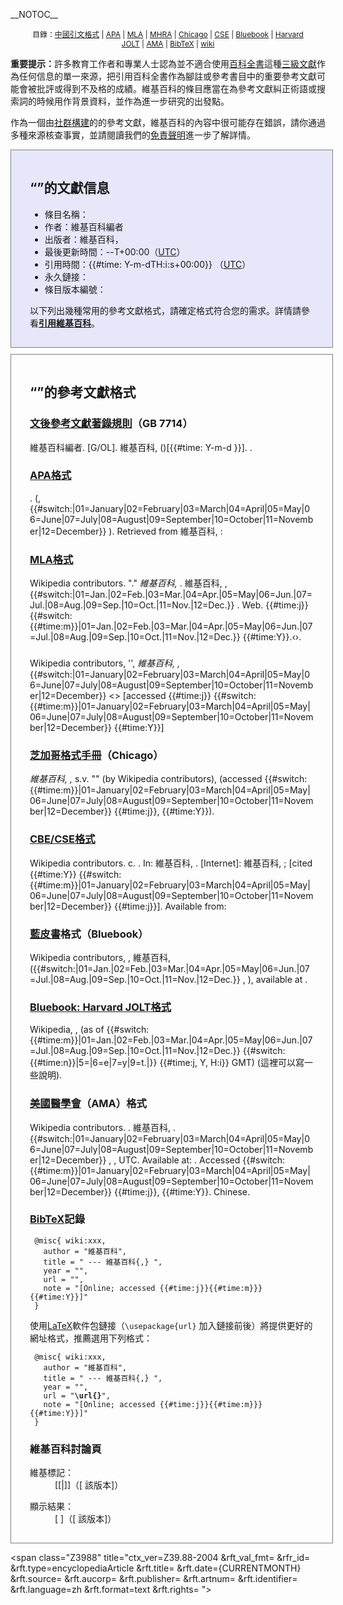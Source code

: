 __NOTOC__
<div style="width: 90%; text-align: center; font-size: 85%; margin: 10px auto;">目錄：[[#GB7714|中國引文格式]] | [[#APA格式|APA]] | [[#MLA格式|MLA]] | [[#MHRA格式|MHRA]] | [[#Chicago|Chicago]] | [[#CBE/CSE格式|CSE]] | [[#Bluebook|Bluebook]] | [[#Bluebook:_Harvard_JOLT格式|Harvard JOLT]] | [[#AMA|AMA]] | [[#BibTeX記錄|BibTeX]] | [[#維基百科討論頁|wiki]]</div>

'''重要提示：'''許多教育工作者和專業人士認為並不適合使用[[百科全書|百科全書]]這種[[三級文獻|三級文獻]]作為任何信息的單一來源，把引用百科全書作為腳註或參考書目中的重要參考文獻可能會被批評或得到不及格的成績。維基百科的條目應當在為參考文獻糾正術語或搜索詞的時候用作背景資料，並作為進一步研究的出發點。

作為一個由[[維基百科:誰在寫維基百科|社群構建]]的的參考文獻，維基百科的內容中很可能存在錯誤，請你通過多種來源核查事實，並請閱讀我們的[[wikipedia:免責聲明|免責聲明]]進一步了解詳情。

<div style="border: 1px solid grey; background: #E6E8FA; width: 90%; padding: 15px 30px 15px 30px; margin: 10px auto;">

== “{{FULLPAGENAME}}”的文獻信息 ==

* 條目名稱：{{FULLPAGENAME}} 
* 作者：維基百科編者
* 出版者：維基百科，{{int:sitesubtitle}} 
* 最後更新時間：{{CURRENTYEAR}}<nowiki>-</nowiki>{{CURRENTMONTH}}<nowiki>-</nowiki>{{CURRENTDAY2}}T{{CURRENTTIME}}+00:00（[[UTC|UTC]]）
* 引用時間：{{#time: Y-m-dTH:i:s+00:00}} （[[UTC|UTC]]）
* 永久鏈接：{{canonicalurl:{{FULLPAGENAME}}|oldid={{REVISIONID}}}}
* 條目版本編號：{{REVISIONID}}

以下列出幾種常用的參考文獻格式，請確定格式符合您的需求。詳情請參看'''[[維基百科:引用維基百科|引用維基百科]]'''。

</div>
<div class="plainlinks" style="border: 1px solid grey; width: 90%; padding: 15px 30px 15px 30px; margin: 10px auto;">

== “{{FULLPAGENAME}}”的參考文獻格式 ==

{{anchors|GB7714}}
===[[文後參考文獻著錄規則|文後參考文獻著錄規則]]（GB 7714）===
維基百科編者. {{FULLPAGENAME}}[G/OL]. 維基百科, {{CURRENTYEAR}}({{CURRENTYEAR}}{{CURRENTMONTH}}{{CURRENTDAY2}})[{{#time: Y-m-d }}]. {{canonicalurl:{{FULLPAGENAME}}|oldid={{REVISIONID}}}}.  

=== [[APA格式|APA格式]] ===

{{FULLPAGENAME}}. ({{CURRENTYEAR}}, {{#switch:{{CURRENTMONTH}}|01=January|02=February|03=March|04=April|05=May|06=June|07=July|08=August|09=September|10=October|11=November|12=December}} {{CURRENTDAY}}). Retrieved from 維基百科, {{MediaWiki:Sitesubtitle}}: {{canonicalurl:{{FULLPAGENAME}}|oldid={{REVISIONID}}}}

=== [[MLA格式手冊|MLA格式]] ===
Wikipedia contributors. "{{FULLPAGENAME}}." ''維基百科, {{MediaWiki:Sitesubtitle}}''. 維基百科, {{MediaWiki:Sitesubtitle}}, {{CURRENTDAY}} {{#switch:{{CURRENTMONTH}}|01=Jan.|02=Feb.|03=Mar.|04=Apr.|05=May|06=Jun.|07=Jul.|08=Aug.|09=Sep.|10=Oct.|11=Nov.|12=Dec.}} {{CURRENTYEAR}}. Web. {{#time:j}} {{#switch:{{#time:m}}|01=Jan.|02=Feb.|03=Mar.|04=Apr.|05=May|06=Jun.|07=Jul.|08=Aug.|09=Sep.|10=Oct.|11=Nov.|12=Dec.}} {{#time:Y}}.‹{{canonicalurl:{{FULLPAGENAME}}|oldid={{REVISIONID}}}}<nowiki>›</nowiki>.

=== {{link-en|MHRA格式|MHRA Style Guide}} ===
Wikipedia contributors, '{{FULLPAGENAME}}',  ''維基百科, {{MediaWiki:Sitesubtitle}},'' {{CURRENTDAY}} {{#switch:{{CURRENTMONTH}}|01=January|02=February|03=March|04=April|05=May|06=June|07=July|08=August|09=September|10=October|11=November|12=December}} {{CURRENTYEAR}} <{{canonicalurl:{{FULLPAGENAME}}|oldid={{REVISIONID}}}}> [accessed {{#time:j}} {{#switch:{{#time:m}}|01=January|02=February|03=March|04=April|05=May|06=June|07=July|08=August|09=September|10=October|11=November|12=December}} {{#time:Y}}]

{{anchors|Chicago}}
=== [[芝加哥格式手冊|芝加哥格式手冊]]（Chicago） ===
''維基百科, {{MediaWiki:Sitesubtitle}},'' s.v. "{{FULLPAGENAME}}" (by Wikipedia contributors), {{canonicalurl:{{FULLPAGENAME}}|oldid={{REVISIONID}}}} (accessed {{#switch:{{#time:m}}|01=January|02=February|03=March|04=April|05=May|06=June|07=July|08=August|09=September|10=October|11=November|12=December}} {{#time:j}}, {{#time:Y}}).

=== [[科學編輯委員會|CBE/CSE格式]] ===
Wikipedia contributors. c{{CURRENTYEAR}}. {{FULLPAGENAME}}. In: 維基百科, {{MediaWiki:Sitesubtitle}}. [Internet]: 維基百科, {{MediaWiki:Sitesubtitle}}; [cited {{#time:Y}} {{#switch:{{#time:m}}|01=January|02=February|03=March|04=April|05=May|06=June|07=July|08=August|09=September|10=October|11=November|12=December}} {{#time:j}}]. Available from: 
{{canonicalurl:{{FULLPAGENAME}}|oldid={{REVISIONID}}}}

{{anchors|Bluebook}}
=== [[藍皮書|藍皮書]]格式（Bluebook） ===
Wikipedia contributors, {{FULLPAGENAME}}, 維基百科, {{MediaWiki:Sitesubtitle}} ({{#switch:{{CURRENTMONTH}}|01=Jan.|02=Feb.|03=Mar.|04=Apr.|05=May|06=Jun.|07=Jul.|08=Aug.|09=Sep.|10=Oct.|11=Nov.|12=Dec.}} {{CURRENTDAY}}, {{CURRENTYEAR}}), available at {{canonicalurl:{{FULLPAGENAME}}|oldid={{REVISIONID}}}}.

=== [[藍皮書#Citation_to_Wikipedia|Bluebook: Harvard JOLT格式]] ===
Wikipedia, ''{{FULLPAGENAME}}'', {{canonicalurl:{{FULLPAGENAME}}}} (as of {{#switch:{{#time:m}}|01=Jan.|02=Feb.|03=Mar.|04=Apr.|05=May|06=Jun.|07=Jul.|08=Aug.|09=Sep.|10=Oct.|11=Nov.|12=Dec.}} {{#switch:{{#time:n}}|5=|6=e|7=y|9=t.|}} {{#time:j, Y, H:i}} GMT) (這裡可以寫一些說明).

{{anchors|AMA}}
=== [[美國醫學會|美國醫學會]]（AMA）格式 ===
Wikipedia contributors. {{FULLPAGENAME}}. 維基百科, {{MediaWiki:Sitesubtitle}}. {{#switch:{{CURRENTMONTH}}|01=January|02=February|03=March|04=April|05=May|06=June|07=July|08=August|09=September|10=October|11=November|12=December}} {{CURRENTDAY}}, {{CURRENTYEAR}}, {{CURRENTTIME}} UTC. Available at: {{canonicalurl:{{FULLPAGENAME}}|oldid={{REVISIONID}}}}. Accessed {{#switch:{{#time:m}}|01=January|02=February|03=March|04=April|05=May|06=June|07=July|08=August|09=September|10=October|11=November|12=December}} {{#time:j}}, {{#time:Y}}. Chinese.

=== [[BibTeX|BibTeX]]記錄===

  @misc{ wiki:xxx,
    author = "維基百科",
    title = "{{FULLPAGENAME}} --- 維基百科{,} {{MediaWiki:Sitesubtitle}}",
    year = "{{CURRENTYEAR}}",
    url = "{{canonicalurl:{{FULLPAGENAME}}|oldid={{REVISIONID}}}}",
    note = "[Online; accessed {{#time:j}}{{#time:m}}}{{#time:Y}}]"
  }

使用[[LaTeX|LaTeX]]軟件包鏈接（<code>\usepackage{url}</code> 加入鏈接前後）將提供更好的網址格式，推薦選用下列格式：

  @misc{ wiki:xxx,
    author = "維基百科",
    title = "{{FULLPAGENAME}} --- 維基百科{,} {{MediaWiki:Sitesubtitle}}",
    year = "{{CURRENTYEAR}}",
    url = "'''\url{'''{{canonicalurl:{{FULLPAGENAME}}|oldid={{REVISIONID}}}}'''}'''",
    note = "[Online; accessed {{#time:j}}{{#time:m}}}{{#time:Y}}]"
  }

=== 維基百科討論頁 ===
; 維基標記：
: <nowiki>[[</nowiki>{{FULLPAGENAME}}<nowiki>|</nowiki>{{FULLPAGENAME}}<nowiki>]]</nowiki>（<nowiki>[</nowiki>{{canonicalurl:{{FULLPAGENAME}}|oldid={{REVISIONID}}}} 該版本<nowiki>]</nowiki>）

; 顯示結果：
: [{{canonicalurl:{{FULLPAGENAME}}}} {{FULLPAGENAME}}]（[{{canonicalurl:{{FULLPAGENAME}}|oldid={{REVISIONID}}}} 該版本]）

</div> <!--closing "Citation styles" div--><!--

This is a COinS tag (http://ocoins.info), which allows automated tools to parse the citation information:

  --><span class="Z3988" title="ctx_ver=Z39.88-2004<!--
  -->&rft_val_fmt={{urlencode:info:ofi/fmt:kev:mtx:dc}}<!--                 Field descriptions: http://www.openurl.info/registry/docs/mtx/info:ofi/fmt:kev:mtx:dc
  -->&rfr_id={{urlencode:info:sid/zh.wikipedia.org:article}}<!--           Generator identifier: http://info-uri.info/registry/OAIHandler?verb=GetRecord&metadataPrefix=reg&identifier=info:sid/
  -->&rft.type=encyclopediaArticle<!--                                      The nature or genre of the content of the resource.
  -->&rft.title={{FULLPAGENAMEE}}<!--                          A name given to the resource.
  -->&rft.date={{CURRENTYEAR}}{CURRENTMONTH}{{CURRENTDAY2}}<!--         A date of an event in the lifecycle of the resource... typically the creation or availability of the resource.  (add T{{CURRENTTIME}}Z for ISO 8601?)
  -->&rft.source={{urlencode:維基百科, {{MediaWiki:Sitesubtitle}}}}<!-- A Reference to a resource from which the present resource is derived.
  -->&rft.aucorp={{urlencode:Wikipedia contributors}}<!--                              Organization or corporation that is the author or creator of the book, i.e. "Mellon Foundation"
  -->&rft.publisher={{urlencode:Wikimedia Foundation}}<!--                  An entity responsbile for making the resource available... person, an organization, or a service.
  -->&rft.artnum={{REVISIONID}}<!--                                         Article number assigned by the publisher.
  -->&rft.identifier={{urlencode:{{canonicalurl:{{FULLPAGENAME}}|oldid={{REVISIONID}}}}}}<!-- URL
  -->&rft.language=zh<!--                                                   A language of the intellectual content of the resource. Recommended best practice is to use RFC 3066... in conjunction with ISO639
  -->&rft.format=text<!--                                                   The physical or digital manifestation of the resource... may include the media-type or dimensions of the resource.
  -->&rft.rights={{urlencode:CC-BY-SA 3.0}}<!--           The copyright license the material uses.
  -->"><span style="display: none;"> </span></span>